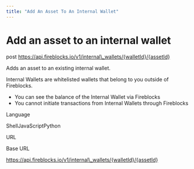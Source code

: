 ```yaml
---
title: "Add An Asset To An Internal Wallet"
---
```

  
  # Add an asset to an internal wallet

post https://api.fireblocks.io/v1/internal\_wallets/{walletId}/{assetId}

Adds an asset to an existing internal wallet.

Internal Wallets are whitelisted wallets that belong to you outside of Fireblocks.

*   You can see the balance of the Internal Wallet via Fireblocks
*   You cannot initiate transactions from Internal Wallets through Fireblocks

Language

ShellJavaScriptPython

URL

Base URL

https://api.fireblocks.io/v1/internal\_wallets/{walletId}/{assetId}